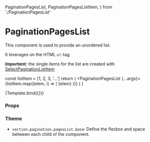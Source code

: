   PaginationPagesList,
  PaginationPagesListItem,
} from './PaginationPagesList'

<Meta
  title="Components/Pagination/PaginationPagesList"
  component={PaginationPagesList}
/>

# PaginationPagesList

This component is used to provide an unordered list.

It leverages on the HTML `ul`-tag.

_**Important:**_ the single items for the list are created with [SelectPaginationListItem](/docs/components-section-sectionpaginationpageslistitem--default-story)

  const listItem = [1, 2, 3, '...']
  return (
    <PaginationPagesList {...args}>
      {listItem.map((elem, i) => (
        <PaginationPagesListItem key={i}>{elem}</PaginationPagesListItem>
      ))}
    </PaginationPagesList>
  )
}

<Canvas>
  <Story name="Default">{Template.bind({})}</Story>
</Canvas>

### Props

<ArgsTable story="Default" />

### Theme

- `section.pagination.pagesList.base`: Define the flexbox and space between each child of the component.
